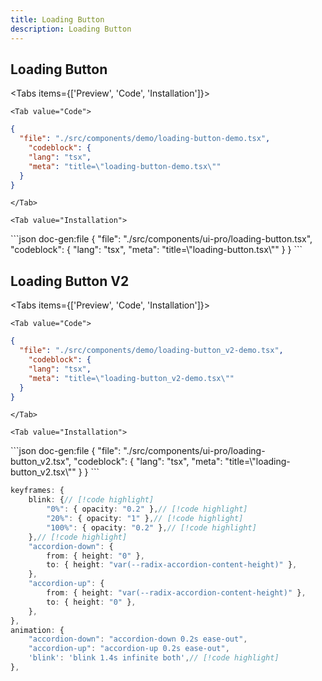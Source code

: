```yaml
---
title: Loading Button
description: Loading Button
---
```




## Loading Button

<Tabs items={['Preview', 'Code', 'Installation']}>
    <Tab value="Preview">
        <div className="flex-row-center pt-4">
            <LoadingButtonDemo />
        </div>
    </Tab>

    <Tab value="Code">
```json doc-gen:file
{
  "file": "./src/components/demo/loading-button-demo.tsx",
    "codeblock": {
    "lang": "tsx",
    "meta": "title=\"loading-button-demo.tsx\""
  }
}
```
    </Tab>

    <Tab value="Installation">
<CodeBlockWrapper>
```json doc-gen:file
{
  "file": "./src/components/ui-pro/loading-button.tsx",
    "codeblock": {
    "lang": "tsx",
    "meta": "title=\"loading-button.tsx\""
  }
}
```
</CodeBlockWrapper>
    </Tab>
</Tabs>

## Loading Button V2

<Tabs items={['Preview', 'Code', 'Installation']}>
    <Tab value="Preview">
        <div className="flex-row-center pt-4">
            <LoadingButtonV2Demo />
        </div>
    </Tab>

    <Tab value="Code">
```json doc-gen:file
{
  "file": "./src/components/demo/loading-button_v2-demo.tsx",
    "codeblock": {
    "lang": "tsx",
    "meta": "title=\"loading-button_v2-demo.tsx\""
  }
}
```
    </Tab>

    <Tab value="Installation">
<CodeBlockWrapper>
```json doc-gen:file
{
  "file": "./src/components/ui-pro/loading-button_v2.tsx",
    "codeblock": {
    "lang": "tsx",
    "meta": "title=\"loading-button_v2.tsx\""
  }
}
```



```ts title="tailwind.config.ts"
keyframes: {
    blink: {// [!code highlight]
        "0%": { opacity: "0.2" },// [!code highlight]
        "20%": { opacity: "1" },// [!code highlight]
        "100%": { opacity: "0.2" },// [!code highlight]
    },// [!code highlight]
    "accordion-down": {
        from: { height: "0" },
        to: { height: "var(--radix-accordion-content-height)" },
    },
    "accordion-up": {
        from: { height: "var(--radix-accordion-content-height)" },
        to: { height: "0" },
    },
},
animation: {
    "accordion-down": "accordion-down 0.2s ease-out",
    "accordion-up": "accordion-up 0.2s ease-out",
    'blink': 'blink 1.4s infinite both',// [!code highlight]
},
```

</CodeBlockWrapper>
    </Tab>
</Tabs>
